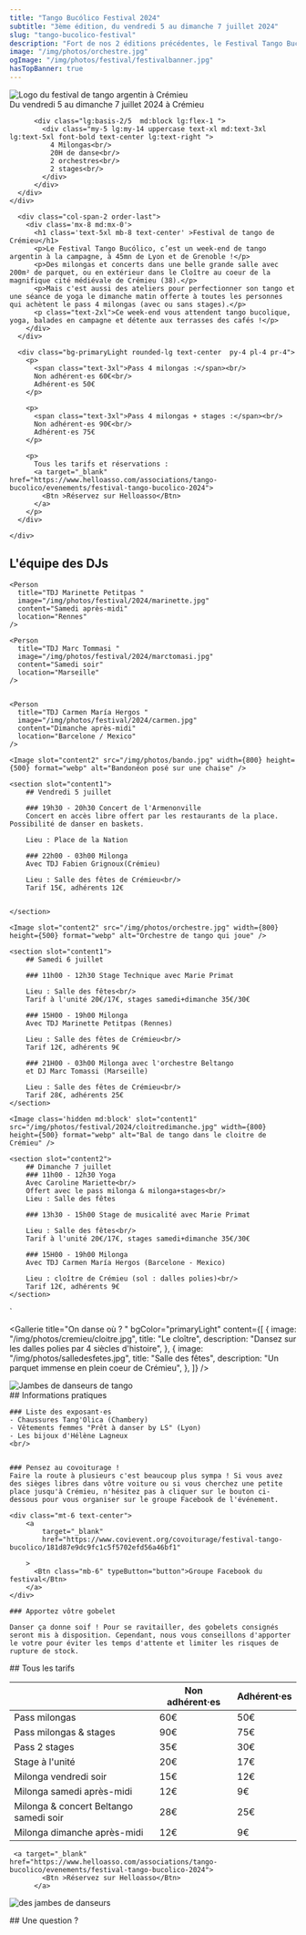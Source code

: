 ```yaml
---
title: "Tango Bucólico Festival 2024"
subtitle: "3ème édition, du vendredi 5 au dimanche 7 juillet 2024"
slug: "tango-bucolico-festival"
description: "Fort de nos 2 éditions précédentes, le Festival Tango Bucólico, prend de l'ampleur ! Nous avons ajouté le vendredi soir pour 3 jours de fête !"
image: "/img/photos/orchestre.jpg"
ogImage: "/img/photos/festival/festivalbanner.jpg"
hasTopBanner: true
---
```



<TextOverImage bgImage="/img/photos/festival/backgroundimg2024.webp">
    <div slot="content" class="container" >
      <div class="container mx-auto  my-20 lg:flex lg:flex-row lg:gap-8 px-4">
          <div class="lg:basis-3/5 lg:flex-1">
              <Image
                  src="/img/photos/festival/logo-tango-festival.svg"
                  width={1200}
                  height={450}
                  alt="Logo du festival de tango argentin à Crémieu"
                  slot="content1"
                  class="max-w-xs lg:max-w-full text-center mx-auto"
                />
                <div class='mx-auto text-center font-semibold  text-xl lg:text-3xl mt-3'>
                  Du vendredi 5 au dimanche 7 juillet 2024 à Crémieu
                </div>
          </div>

          <div class="lg:basis-2/5  md:block lg:flex-1 ">
            <div class="my-5 lg:my-14 uppercase text-xl md:text-3xl lg:text-5xl font-bold text-center lg:text-right ">
              4 Milongas<br/>
              20H de danse<br/>
              2 orchestres<br/>
              2 stages<br/>
            </div>
          </div>
      </div>
    </div>

</TextOverImage>

<section>
  <div class="container mx-auto my-8 ">
    <div class="md:grid md:grid-cols-3 gap-8 ">

      <div class="col-span-2 order-last">
        <div class='mx-8 md:mx-0'>
          <h1 class='text-5xl mb-8 text-center' >Festival de tango de Crémieu</h1>
          <p>Le Festival Tango Bucólico, c’est un week-end de tango argentin à la campagne, à 45mn de Lyon et de Grenoble !</p>
          <p>Des milongas et concerts dans une belle grande salle avec 200m² de parquet, ou en extérieur dans le Cloître au coeur de la magnifique cité médiévale de Crémieu (38).</p>
          <p>Mais c'est aussi des ateliers pour perfectionner son tango et une séance de yoga le dimanche matin offerte à toutes les personnes qui achètent le pass 4 milongas (avec ou sans stages).</p>
          <p class="text-2xl">Ce week-end vous attendent tango bucolique, yoga, balades en campagne et détente aux terrasses des cafés !</p>
        </div>
      </div>

      <div class="bg-primaryLight rounded-lg text-center  py-4 pl-4 pr-4">
        <p>
          <span class="text-3xl">Pass 4 milongas :</span><br/>
          Non adhérent·es 60€<br/>
          Adhérent·es 50€
        </p>

        <p>
          <span class="text-3xl">Pass 4 milongas + stages :</span><br/>
          Non adhérent·es 90€<br/>
          Adhérent·es 75€
        </p>

        <p>
          Tous les tarifs et réservations :
          <a target="_blank" href="https://www.helloasso.com/associations/tango-bucolico/evenements/festival-tango-bucolico-2024">
            <Btn >Réservez sur Helloasso</Btn>
          </a>
        </p>
      </div>

    </div>

  </div>

  <div class="grid grid-cols-1 gap-4 my-4 xl:mt-8 md:grid-cols-3 xl:grid-cols-3">
    <Person
      title="Orchestre l'Armenonville"
      image="/img/photos/festival/2024/armenonville.jpg"
      content="Orchestre du vendredi soir"
      location="France"
      size="big"
      form="square"
    />
    <Person
      title="Orchestre Beltango"
      image="/img/photos/festival/2024/beltango.jpg"
      content="Orchestre du samedi soir"
      location="Serbie"
      size="big"
      form="square"
    />
    <Person
      title="Marie Primat"
      image="/img/photos/festival/2024/marieprima.jpg"
      content="Stages technique & musicalité"
      location="Grenoble"
      size="big"
      form="square"
    />
  </div>
</section>

<section class='bg-primaryLight py-4 md:py-8'>
  <div class="text-center"><h2>L'équipe des DJs</h2></div>

  <div class=" grid grid-cols-2 gap-4 mt-4  md:grid-cols-4 xl:grid-cols-4 text-center">
    <Person
      title="TDJ Fabien Grignoux"
      image="/img/photos/festival/2024/fabien.jpg"
      content="Vendredi soir"
      location="Lyon / Crémieu"
    />

    <Person
      title="TDJ Marinette Petitpas "
      image="/img/photos/festival/2024/marinette.jpg"
      content="Samedi après-midi"
      location="Rennes"
    />

    <Person
      title="TDJ Marc Tommasi "
      image="/img/photos/festival/2024/marctomasi.jpg"
      content="Samedi soir"
      location="Marseille"
    />


    <Person
      title="TDJ Carmen María Hergos "
      image="/img/photos/festival/2024/carmen.jpg"
      content="Dimanche après-midi"
      location="Barcelone / Mexico"
    />

  </div>
</section>

<TextWithImage order="imageText" invert="true">

    <Image slot="content2" src="/img/photos/bando.jpg" width={800} height={500} format="webp" alt="Bandonéon posé sur une chaise" />

    <section slot="content1">
        ## Vendredi 5 juillet

        ### 19h30 - 20h30 Concert de l'Armenonville
        Concert en accès libre offert par les restaurants de la place. Possibilité de danser en baskets.

        Lieu : Place de la Nation

        ### 22h00 - 03h00 Milonga
        Avec TDJ Fabien Grignoux(Crémieu)

        Lieu : Salle des fêtes de Crémieu<br/>
        Tarif 15€, adhérents 12€


    </section>

</TextWithImage>

<TextWithImage order="imageText">

    <Image slot="content2" src="/img/photos/orchestre.jpg" width={800} height={500} format="webp" alt="Orchestre de tango qui joue" />

    <section slot="content1">
        ## Samedi 6 juillet

        ### 11h00 - 12h30 Stage Technique avec Marie Primat

        Lieu : Salle des fêtes<br/>
        Tarif à l'unité 20€/17€, stages samedi+dimanche 35€/30€

        ### 15H00 - 19h00 Milonga
        Avec TDJ Marinette Petitpas (Rennes)

        Lieu : Salle des fêtes de Crémieu<br/>
        Tarif 12€, adhérents 9€

        ### 21H00 - 03h00 Milonga avec l'orchestre Beltango
        et DJ Marc Tomassi (Marseille)

        Lieu : Salle des fêtes de Crémieu<br/>
        Tarif 28€, adhérents 25€
    </section>

</TextWithImage>

<TextWithImage order="imageText">

    <Image class='hidden md:block' slot="content1" src="/img/photos/festival/2024/cloitredimanche.jpg" width={800} height={500} format="webp" alt="Bal de tango dans le cloitre de Crémieu" />

    <section slot="content2">
        ## Dimanche 7 juillet
        ### 11h00 - 12h30 Yoga
        Avec Caroline Mariette<br/>
        Offert avec le pass milonga & milonga+stages<br/>
        Lieu : Salle des fêtes

        ### 13h30 - 15h00 Stage de musicalité avec Marie Primat

        Lieu : Salle des fêtes<br/>
        Tarif à l'unité 20€/17€, stages samedi+dimanche 35€/30€

        ### 15H00 - 19h00 Milonga
        Avec TDJ Carmen María Hergos (Barcelone - Mexico)

        Lieu : cloître de Crémieu (sol : dalles polies)<br/>
        Tarif 12€, adhérents 9€
    </section>

</TextWithImage>
`

<Gallerie
  title="On danse où ? "
  bgColor="primaryLight"
  content={[
    {
      image: "/img/photos/cremieu/cloitre.jpg",
      title: "Le cloître",
      description: "Dansez sur les dalles polies par 4 siècles d'histoire",
    },
    {
      image: "/img/photos/salledesfetes.jpg",
      title: "Salle des fêtes",
      description: "Un parquet immense en plein coeur de Crémieu",
    },
  ]}
/>

<TextWithImage order="imageText">
  <Image
    slot="content1"
    src="/img/photos/festival/2024/parada2.jpg"
    height={600}
    width={1000}
    format="webp"
    alt="Jambes de danseurs de tango"
  />

  <section slot="content2">
    ## Informations pratiques

    ### Liste des exposant·es
    - Chaussures Tang'Olica (Chambery)
    - Vêtements femmes "Prêt à danser by LS" (Lyon)
    - Les bijoux d'Hélène Lagneux
    <br/>


    ### Pensez au covoiturage !
    Faire la route à plusieurs c'est beaucoup plus sympa ! Si vous avez des sièges libres dans vôtre voiture ou si vous cherchez une petite place jusqu'à Crémieu, n'hésitez pas à cliquer sur le bouton ci-dessous pour vous organiser sur le groupe Facebook de l'événement.

    <div class="mt-6 text-center">
        <a
            target="_blank"
            href="https://www.covievent.org/covoiturage/festival-tango-bucolico/181d87e9dc9fc1c5f5702efd56a46bf1"

        >
          <Btn class="mb-6" typeButton="button">Groupe Facebook du festival</Btn>
        </a>
    </div>

    ### Apportez vôtre gobelet

    Danser ça donne soif ! Pour se ravitailler, des gobelets consignés seront mis à disposition. Cependant, nous vous conseillons d'apporter le votre pour éviter les temps d'attente et limiter les risques de rupture de stock.

  </section>
</TextWithImage>

<section class="bg-primaryLight">
  <div class=" container mx-auto py-8 text-center">
    ## Tous les tarifs
    <table class="table-fixed w-full ">
      <thead>
        <tr>
          <th ></th>
          <th>Non adhérent·es</th>
          <th >Adhérent·es</th>
        </tr>
      </thead>
      <tbody >
        <tr class="border border-primaryMedium">
          <td class="text-right">Pass milongas</td>
          <td>60€</td>
          <td>50€</td>
        </tr>
        <tr class="border border-primaryMedium">
          <td class="text-right">Pass milongas & stages</td>
          <td>90€</td>
          <td>75€</td>
        </tr>
        <tr class="border border-primaryMedium">
          <td class="text-right">Pass 2 stages</td>
          <td>35€</td>
          <td>30€</td>
        </tr>
        <tr class="border border-primaryMedium">
          <td class="text-right">Stage à l'unité</td>
          <td>20€</td>
          <td>17€</td>
        </tr>
        <tr class="border border-primaryMedium">
          <td class="text-right">Milonga vendredi soir</td>
          <td>15€</td>
          <td>12€</td>
        </tr>
        <tr class="border border-primaryMedium">
          <td class="text-right">Milonga samedi après-midi</td>
          <td>12€</td>
          <td>9€</td>
        </tr>
        <tr class="border border-primaryMedium">
          <td class="text-right">Milonga & concert Beltango samedi soir</td>
          <td>28€</td>
          <td>25€</td>
        </tr>
        <tr class="border border-primaryMedium">
          <td class="text-right">Milonga dimanche après-midi</td>
          <td>12€</td>
          <td>9€</td>
        </tr>
      </tbody>
    </table>

     <a target="_blank" href="https://www.helloasso.com/associations/tango-bucolico/evenements/festival-tango-bucolico-2024">
            <Btn >Réservez sur Helloasso</Btn>
          </a>

  </div>
</section>

<TextWithImage order="imageText">

<Image
  slot="content2"
  src="/img/photos/pied4.jpg"
  height={600}
  width={1000}
  format="webp"
  alt="des jambes de danseurs"
/>

<section slot="content1">
  ## Une question ?
  <ContactForm client:load />
</section>

</TextWithImage>
